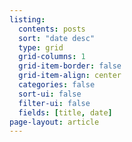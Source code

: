 ```yaml
---
listing:
  contents: posts
  sort: "date desc"
  type: grid
  grid-columns: 1
  grid-item-border: false
  grid-item-align: center
  categories: false
  sort-ui: false
  filter-ui: false
  fields: [title, date]
page-layout: article
---
```

